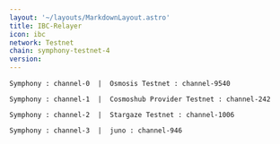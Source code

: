 ```yaml
---
layout: '~/layouts/MarkdownLayout.astro'
title: IBC-Relayer
icon: ibc
network: Testnet
chain: symphony-testnet-4
version:  
---
```

```
Symphony : channel-0  |  Osmosis Testnet : channel-9540
```
```
Symphony : channel-1  |  Cosmoshub Provider Testnet : channel-242
```
```
Symphony : channel-2  |  Stargaze Testnet : channel-1006
```
```
Symphony : channel-3  |  juno : channel-946
```
